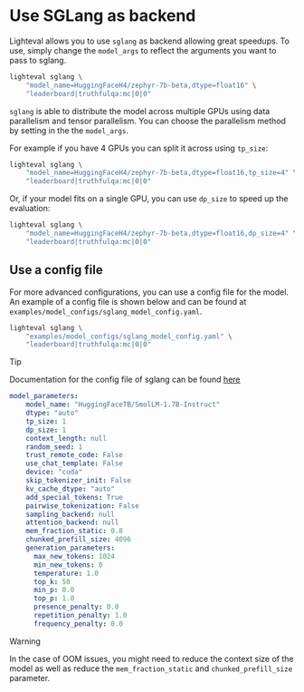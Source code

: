 # Use SGLang as backend

Lighteval allows you to use `sglang` as backend allowing great speedups.
To use, simply change the `model_args` to reflect the arguments you want to pass to sglang.

```bash
lighteval sglang \
    "model_name=HuggingFaceH4/zephyr-7b-beta,dtype=float16" \
    "leaderboard|truthfulqa:mc|0|0"
```

`sglang` is able to distribute the model across multiple GPUs using data
parallelism and tensor parallelism.
You can choose the parallelism method by setting in the the `model_args`.

For example if you have 4 GPUs you can split it across using `tp_size`:

```bash
lighteval sglang \
    "model_name=HuggingFaceH4/zephyr-7b-beta,dtype=float16,tp_size=4" \
    "leaderboard|truthfulqa:mc|0|0"
```

Or, if your model fits on a single GPU, you can use `dp_size` to speed up the evaluation:

```bash
lighteval sglang \
    "model_name=HuggingFaceH4/zephyr-7b-beta,dtype=float16,dp_size=4" \
    "leaderboard|truthfulqa:mc|0|0"
```

## Use a config file

For more advanced configurations, you can use a config file for the model.
An example of a config file is shown below and can be found at `examples/model_configs/sglang_model_config.yaml`.

```bash
lighteval sglang \
    "examples/model_configs/sglang_model_config.yaml" \
    "leaderboard|truthfulqa:mc|0|0"
```

> [!TIP]
> Documentation for the config file of sglang can be found [here](https://docs.sglang.ai/backend/server_arguments.html)

```yaml
model_parameters:
    model_name: "HuggingFaceTB/SmolLM-1.7B-Instruct"
    dtype: "auto"
    tp_size: 1
    dp_size: 1
    context_length: null
    random_seed: 1
    trust_remote_code: False
    use_chat_template: False
    device: "cuda"
    skip_tokenizer_init: False
    kv_cache_dtype: "auto"
    add_special_tokens: True
    pairwise_tokenization: False
    sampling_backend: null
    attention_backend: null
    mem_fraction_static: 0.8
    chunked_prefill_size: 4096
    generation_parameters:
      max_new_tokens: 1024
      min_new_tokens: 0
      temperature: 1.0
      top_k: 50
      min_p: 0.0
      top_p: 1.0
      presence_penalty: 0.0
      repetition_penalty: 1.0
      frequency_penalty: 0.0
```

> [!WARNING]
> In the case of OOM issues, you might need to reduce the context size of the
> model as well as reduce the `mem_fraction_static` and `chunked_prefill_size` parameter.
